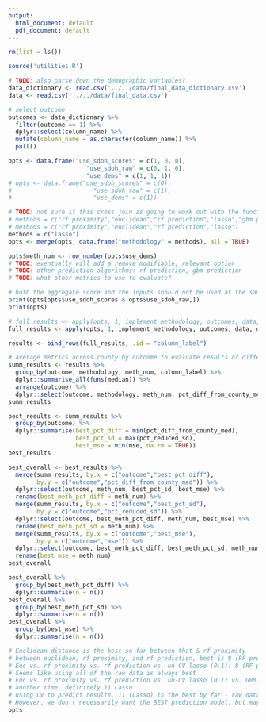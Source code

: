 ```yaml
---
output:
  html_document: default
  pdf_document: default
---
```

```r
rm(list = ls())
```

```r
source('utilities.R')

# TODO: also parse down the demographic variables?
data_dictionary <- read.csv('../../data/final_data_dictionary.csv')
data <- read.csv('../../data/final_data.csv')
```

```r
# select outcome
outcomes <- data_dictionary %>% 
  filter(outcome == 1) %>% 
  dplyr::select(column_name) %>% 
  mutate(column_name = as.character(column_name)) %>% 
  pull()
```

```r
opts <- data.frame("use_sdoh_scores" = c(1, 0, 0),
                      "use_sdoh_raw" = c(0, 1, 0),
                      "use_dems" = c(1, 1, 1))
# opts <- data.frame("use_sdoh_scores" = c(0),
#                       "use_sdoh_raw" = c(1),
#                       "use_dems" = c(1))

# TODO: not sure if this cross join is going to work out with the functions later because we want to run the RF model only once for each row and get the prediction and proximity out of it
# methods = c("rf proximity","euclidean","rf prediction","lasso","gbm prediction")
# methods = c("rf proximity","euclidean","rf prediction","lasso")
methods = c("lasso")
opts <- merge(opts, data.frame("methodology" = methods), all = TRUE)

opts$meth_num <- row_number(opts$use_dems)
# TODO: eventually will add a remove modifiable, relevant option
# TODO: other prediction algorithms: rf prediction, gbm prediction
# TODO: what other metrics to use to evaluate?

# both the aggregate score and the inputs should not be used at the same time
print(opts[opts$use_sdoh_scores & opts$use_sdoh_raw,])
print(opts)
```

```r
# full_results <- apply(opts, 1, implement_methodology, outcomes, data, data_dictionary)
full_results <- apply(opts, 1, implement_methodology, outcomes, data, data_dictionary, num_counties = 1)
```

```r
results <- bind_rows(full_results, .id = "column_label")

# average metrics across county by outcome to evaluate results of different methodologies
summ_results <- results %>% 
  group_by(outcome, methodology, meth_num, column_label) %>% 
  dplyr::summarise_all(funs(median)) %>% 
  arrange(outcome) %>% 
  dplyr::select(outcome, methodology, meth_num, pct_diff_from_county_med, pct_reduced_sd, mse)
summ_results
```

```r
best_results <- summ_results %>% 
  group_by(outcome) %>% 
  dplyr::summarise(best_pct_diff = min(pct_diff_from_county_med),
                   best_pct_sd = max(pct_reduced_sd),
                   best_mse = min(mse, na.rm = TRUE))
best_results
```

```r
best_overall <- best_results %>% 
  merge(summ_results, by.x = c("outcome","best_pct_diff"),
        by.y = c("outcome","pct_diff_from_county_med")) %>% 
  dplyr::select(outcome, meth_num, best_pct_sd, best_mse) %>% 
  rename(best_meth_pct_diff = meth_num) %>% 
  merge(summ_results, by.x = c("outcome","best_pct_sd"),
        by.y = c("outcome","pct_reduced_sd")) %>% 
  dplyr::select(outcome, best_meth_pct_diff, meth_num, best_mse) %>% 
  rename(best_meth_pct_sd = meth_num) %>% 
  merge(summ_results, by.x = c("outcome","best_mse"),
        by.y = c("outcome","mse")) %>% 
  dplyr::select(outcome, best_meth_pct_diff, best_meth_pct_sd, meth_num) %>% 
  rename(best_mse = meth_num)
best_overall

best_overall %>% 
  group_by(best_meth_pct_diff) %>% 
  dplyr::summarise(n = n())
best_overall %>% 
  group_by(best_meth_pct_sd) %>% 
  dplyr::summarise(n = n())
best_overall %>% 
  group_by(best_mse) %>% 
  dplyr::summarise(n = n())

# Euclidean distance is the best so far between that & rf proximity
# between euclidean, rf proximity, and rf prediction, best is 8 (RF pred) - raw data
# Euc vs. rf proximity vs. rf prediction vs. un-CV lasso (0.1): 8 (RF pred) or 11 (Lasso)
# Seems like using all of the raw data is always best
# Euc vs. rf proximity vs. rf prediction vs. un-CV lasso (0.1) vs. GBM: 8 (RF pred) or 11(Lasso)
# another time, definitely 11 Lasso
# using CV to predict results, 11 (Lasso) is the best by far - raw data. 2nd best is 10
# However, we don't necessarily want the BEST prediction model, but maybe we can try removing the modifiable variables and re-running?
opts
```